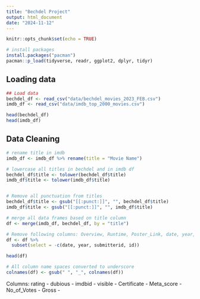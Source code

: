 ```yaml
---
title: "Bechdel Project"
output: html_document
date: "2024-11-12"
---
```


```r
knitr::opts_chunk$set(echo = TRUE)
```

```r
# install packages
install.packages("pacman")
pacman::p_load(tidyverse, readr, ggplot2, dplyr, tidyr)
```
## Loading data
```r
## Load data
bechdel_df <- read_csv("data/bechdel_movies_2023_FEB.csv")
imdb_df <- read_csv("data/imdb_top_2000_movies.csv")

head(bechdel_df)
head(imdb_df)
```
## Data Cleaning
```r
# rename title in imdb
imdb_df <- imdb_df %>% rename(title = "Movie Name")

# lowercase all titles in bechdel and in imdb df
bechdel_df$title <- tolower(bechdel_df$title)
imdb_df$title <- tolower(imdb_df$title)


# Remove all punctuation from titles
bechdel_df$title <- gsub("[[:punct:]]", "", bechdel_df$title)
imdb_df$title <- gsub("[[:punct:]]", "", imdb_df$title)

# merge all data frames based on title column
df <- merge(imdb_df, bechdel_df, by = "title")

# Remove following columns: Overview, Runtime, Poster_Link, date, year, submitterid, id
df <- df %>% 
  subset(select = -c(date, year, submitterid, id))

head(df)

# All column name spaces converted to underscore
colnames(df) <- gsub(" ", "_", colnames(df))
```
Columns:
rating - 
dubious -
imdbid - 
visible -
Certificate - 
Meta_score - 
No_of_Votes - 
Gross - 

